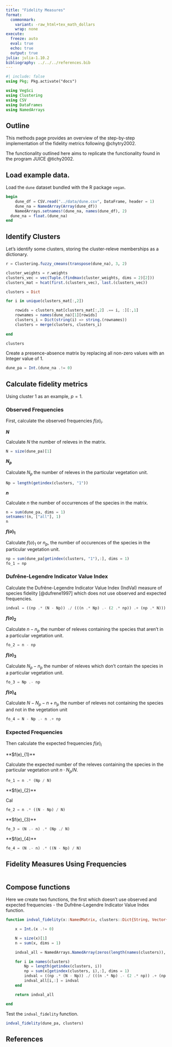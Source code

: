 ```yaml
---
title: "Fidelity Measures"
format: 
  commonmark:
    variant: -raw_html+tex_math_dollars
    wrap: none
execute: 
  freeze: auto
  eval: true
  echo: true
  output: true
julia: julia-1.10.2
bibliography: ../../../references.bib
---
```


```julia
#| include: false
using Pkg; Pkg.activate("docs")
```

```julia
using VegSci
using Clustering
using CSV
using DataFrames
using NamedArrays
```

## Outline

This methods page provides an overview of the step-by-step implementation of the fidelity metrics following @chytry2002.

The functionality outlined here aims to replicate the functionality found in the program JUICE @tichy2002.

## Load example data.

Load the `dune` dataset bundled with the R package `vegan`.

```julia
begin
	dune_df = CSV.read("../data/dune.csv", DataFrame, header = 1)
	dune_na = NamedArray(Array(dune_df))
	NamedArrays.setnames!(dune_na, names(dune_df), 2)
  dune_na = float.(dune_na)
end
```

## Identify Clusters

Let's identify some clusters, storing the cluster-releve memberships as a dictionary.

```julia
r = Clustering.fuzzy_cmeans(transpose(dune_na), 3, 2)

cluster_weights = r.weights
clusters_vec = vec(Tuple.(findmax(cluster_weights, dims = 2)[2]))
clusters_mat = hcat(first.(clusters_vec), last.(clusters_vec))

clusters = Dict

for i in unique(clusters_mat[:,2])

    rowids = clusters_mat[clusters_mat[:,2] .== i, :][:,1]
    rownames = names(dune_na)[1][rowids]
    clusters_i = Dict(string(i) => string.(rownames))
    clusters = merge(clusters, clusters_i)
    
end

clusters
```

Create a presence-absence matrix by replacing all non-zero values with an Integer value of 1.

```julia
dune_pa = Int.(dune_na .!= 0)
```

## Calculate fidelity metrics

Using cluster 1 as an example, $p = 1$.

### Observed Frequencies

First, calculate the observed frequencies $f(o)_{i}$.

**$N$**

Calculate $N$ the number of releves in the matrix.

```julia
N = size(dune_pa)[1]
```

**$N_{p}$**

Calculate $N_{p}$ the number of releves in the particular vegetation unit.

```julia
Np = length(getindex(clusters, "1"))
```

**$n$**

Calculate $n$ the number of occurrences of the species in the matrix.

```julia
n = sum(dune_pa, dims = 1)
setnames!(n, ["all"], 1)
n
```

**$f(o)_{1}$**

Calculate $f(o)_{1}$ or $n_{p}$, the number of occurences of the species in the particular vegetation unit.

```julia
np = sum(dune_pa[getindex(clusters, "1"),:], dims = 1)
fo_1 = np
```

### Dufrêne-Legendre Indicator Value Index

Calculate the Dufrêne-Legendre Indicator Value Index (IndVal) measure of species fidelity [@dufrene1997] which does not use observed and expected frequencies.

```julia
indval = ((np .* (N - Np)) ./ (((n .* Np) .- (2 .* np)) .+ (np .* N))) .* (np ./ Np)
```

**$f(o)_{2}$**

Calculate $n - n_{p}$ the number of releves containing the species that aren't in a particular vegetation unit.

```julia
fo_2 = n - np
```

**$f(o)_{3}$**

Calculate $N_{p} - n_{p}$ the number of releves which don't contain the species in a particular vegetation unit.

```julia
fo_3 = Np .- np
```

**$f(o)_{4}$**

Calculate $N - N_{p} - n + n_{p}$ the number of releves not containing the species and not in the vegetation unit

```julia
fo_4 = N - Np .- n .+ np
```

### Expected Frequencies

Then calculate the expected frequencies $f(e)_{i}$

**$f(e)_{1}**

Calculate the expected number of the releves containing the species in the particular vegetation unit $n \cdot N_{p}/N$.

```julia
fe_1 = n .* (Np / N)
```

**$f(e)_{2}**

Cal

```julia
fe_2 = n .* ((N - Np) / N)
```

**$f(e)_{3}**

```julia
fe_3 = (N .- n) .* (Np ./ N)
```

**$f(e)_{4}**

```julia
fe_4 = (N .- n) .* ((N - Np) / N)
```

## Fidelity Measures Using Frequencies

```julia
```

## Compose functions

Here we create two functions, the first which doesn't use observed and expected frequencies - the Dufrêne-Legendre Indicator Value Index function.

```julia
function indval_fidelity(x::NamedMatrix, clusters::Dict{String, Vector{String}})

    x = Int.(x .!= 0)

    N = size(x)[1]
    n = sum(x, dims = 1)

    indval_all = NamedArrays.NamedArray(zeros(length(names(clusters)), size(x)[2]), names = (names(clusters), names(x)[2]))

    for i in names(clusters)
        Np = length(getindex(clusters, i))
        np = sum(x[getindex(clusters, i),:], dims = 1)
        indval = ((np .* (N - Np)) ./ (((n .* Np) .- (2 .* np)) .+ (np .* N))) .* (np ./ Np)
        indval_all[i,:] = indval
    end

    return indval_all

end
```

Test the `indval_fidelity` function.

```julia
indval_fidelity(dune_pa, clusters)
```

## References